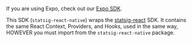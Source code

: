 If you are using Expo, check out our [Expo SDK](./reactNativeExpoSDK).

This SDK (`statsig-react-native`) wraps the [statsig-react](./reactSDK) SDK. It contains the same React Context, Providers, and Hooks, used in the same way, HOWEVER you must import from the `statsig-react-native` package.
